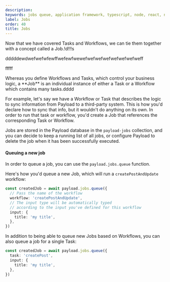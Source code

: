 ```yaml
---
description: 
keywords: jobs queue, application framework, typescript, node, react, nextjs
label: Jobs
order: 40
title: Jobs
---
```


Now that we have covered Tasks and Workflows, we can tie them together with a concept called a Job.!d!!!s

dddddewdwefwefwfewffwefewfwewefwefwefwefwefwefwefweff

fffff

<Banner type="default">
  Whereas you define Workflows and Tasks, which control your business logic, a **Job** is an individual instance of either a Task or a Workflow which contains many tasks.dddd
</Banner>

For example, let's say we have a Workflow or Task that describes the logic to sync information from Payload to a third-party system. This is how you'd declare how to sync that info, but it wouldn't do anything on its own. In order to run that task or workflow, you'd create a Job that references the corresponding Task or Workflow.

Jobs are stored in the Payload database in the `payload-jobs` collection, and you can decide to keep a running list of all jobs, or configure Payload to delete the job when it has been successfully executed.

#### Queuing a new job

In order to queue a job, you can use the `payload.jobs.queue` function.

Here's how you'd queue a new Job, which will run a `createPostAndUpdate` workflow:

```ts
const createdJob = await payload.jobs.queue({
  // Pass the name of the workflow
  workflow: 'createPostAndUpdate',
  // The input type will be automatically typed
  // according to the input you've defined for this workflow
  input: {
    title: 'my title',
  },
})
```

In addition to being able to queue new Jobs based on Workflows, you can also queue a job for a single Task:

```ts
const createdJob = await payload.jobs.queue({
  task: 'createPost',
  input: {
    title: 'my title',
  },
})
```
